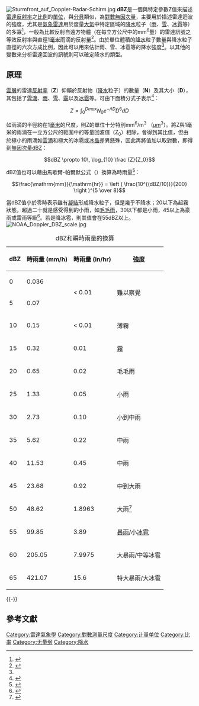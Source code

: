 {{lowercase}}
{{noteTA
|G1=Weather
|G2=物理學
|G3=Unit
}}
{{otheruses|subject=[[氣象學|氣象學]]中描述雷達迴波的[[计量单位|计量单位]]|other=與「'''dBZ'''」名稱相近或相同的條目}}
[[File:Sturmfront_auf_Doppler-Radar-Schirm.jpg|thumb]]
'''dBZ'''是一個與特定參數Z值來描述[[雷達|雷達]][[反射率|反射率]]之[[比例|比例]]的[[计量单位|單位]]，與[[分貝|分貝]]類似，為[[對數|對數]][[無因次量|無因次量]]，主要用於描述雷達迴波的強度，尤其是[[氣象雷達|氣象雷達]]用於度量[[大氣|大氣]]中特定區域的[[降水|降水]]粒子（[[雨|雨]]、[[雪|雪]]、[[冰雹|冰雹]]等）的多寡<ref>{{cite web | url = https://www.cwb.gov.tw/V8/C/W/OBS_Radar.html | title = 雷達迴波圖 | publisher = [[中央氣象局|中央氣象局]] | accessdate = 2016-08-03 | archiveurl = https://web.archive.org/web/20160719012604/http://cwb.gov.tw/V7/observe/radar/ | archivedate = 2016-07-19 | dead-url = no }}</ref>，一般為比較反射自遠方物體（在每立方公尺中的mm<sup>6</sup>量）的雷達訊號之等效反射率與直徑1[[毫米|毫米]]雨滴的反射量<ref>{{cite web |url=http://www.srh.noaa.gov/jetstream/append/glossary_d.htm |archiveurl=https://archive.is/20120805162320/http://www.srh.noaa.gov/jetstream/append/glossary_d.htm |work=NWS JetStream |archivedate=2012-08-05 |title=Weather Glossary: D's |accessdate=2014-02-21 |deadurl=yes }}</ref>。由於單位體積的[[降水|降水]]粒子數量與降水粒子直徑的六次方成比例，因此可以用來估計雨、雪、冰雹等的降水強度<ref name=Yau/>。以其他的變數來分析雷達回波的訊號則可以確定降水的類型。

== 原理 ==
[[雲|雲層]]的雷達[[反射率|反射率]]（'''Z'''）仰賴於反射物（[[降水|降水]]粒子）的數量（'''N'''）及其大小（'''D'''），其包括了[[霧|雲滴]]、[[雨|雨]]、[[雪|雪]]、[[霰|霰]]以及[[冰雹|冰雹]]等。可由下面積分式子表示<ref name=Yau>{{Cite book
|title=Short Course in Cloud Physics, Third Edition
|author=M. K. Yau and R. R. Rogers
|publisher=Butterworth-Heinemann
|year=1989
|pages=190
|isbn=0750632151}}</ref>：
:<math>Z = \int_{0}^{Dmax}  N_0 e^{-\Lambda D} D^6dD </math>

如雨滴的半徑約在1[[毫米|毫米]]的尺度，則Z的單位十分特別mm<sup>6</sup>/m<sup>3</sup> （[[μm|μm]]<sup>3</sup>）。將Z與1毫米的雨滴在一立方公尺的範圍中的等量回波值（Z<sub>0</sub>）相除，會得到其比值，但由於極小的雨滴如[[霧|雲滴]]和極大的冰雹或[[冰晶|冰晶]]差異懸殊，因此再將值加以取對數，即得到[[無因次量|無因次量]]dBZ：
:<math>dBZ \propto  10\, \log_{10} \frac {Z}{Z_0}</math>

dBZ值也可以藉由馬歇爾-帕爾默公式（{{lang-en|Marshall-Palmer formula}}）換算為時雨量<ref>{{cite web |url=http://www.desktopdoppler.com/help/nws-nexrad.htm#rainfall%20rates |title=NWS NEXRAD |accessdate=November 7, 2010 |archive-url=https://web.archive.org/web/20160314102041/http://www.desktopdoppler.com/help/nws-nexrad.htm#rainfall%20rates |archive-date=2016-03-14 |dead-url=yes }}</ref>：
:<math>\frac{\mathrm{mm}}{\mathrm{hr}} = \left ( \frac{10^{(dBZ/10)}}{200} \right )^{5 \over 8}</math>

當dBZ值小於零時表示雖有[[凝結|凝結]]形成降水粒子，但是幾乎不降水；20以下為起霧狀態，超過二十就是感受得到的小雨，如[[毛毛雨|毛毛雨]]，30以下都是小雨，45以上為豪雨或雷雨等級<ref>{{cite web |url=http://www.rocatsea.org.tw/magazine/68/68_3.pdf |title=桃園機場都卜勒氣象雷達性能與應用 |publisher=飛航安全電子協會 |access-date=2016-08-03 |archive-url=https://web.archive.org/web/20160816125229/http://www.rocatsea.org.tw/magazine/68/68_3.pdf |archive-date=2016-08-16 |dead-url=yes }}</ref>。若是降冰雹，則其值會在55dBZ以上。
[[File:NOAA_Doppler_DBZ_scale.jpg|thumb]]
{| class="wikitable"
|+dBZ和瞬時雨量的換算
! dBZ
! 時雨量 (mm/h)
! 時雨量 (in/hr)
! 強度
|-
| 0
| 0.036
| rowspan=2 | < 0.01
| rowspan=2 | 難以察覺
|-
| 5
| 0.07
|-
| 10
| 0.15
| < 0.01
| 薄霧
|-
| 15
| 0.32
| 0.01
| [[霧|霧]]
|-
| 20
| 0.65
| 0.02
| 毛毛雨
|-
| 25
| 1.33
| 0.05
| 小雨
|-
| 30
| 2.73
| 0.10
| 小到中雨
|-
| 35
| 5.62
| 0.22
| 中雨
|-
| 40
| 11.53
| 0.45
| 中雨
|-
| 45
| 23.68
| 0.92
| 中到大雨
|-
| 50
| 48.62
| 1.8963
| 大雨<ref>{{Cite web | url=https://www.cwb.gov.tw/V7/observe/rainfall/define.htm? | title=「大雨」及「豪雨」定義 | publisher=[[交通部中央氣象局|交通部中央氣象局]] | date=2015-09-01 | access-date=2019-05-09 | archive-url=https://web.archive.org/web/20190626022458/https://www.cwb.gov.tw/V7/observe/rainfall/define.htm | archive-date=2019-06-26 | dead-url=yes }}</ref>
|-
| 55
| 99.85
| 3.89
| [[暴雨|暴雨]]/小[[冰雹|冰雹]]
|-
| 60
| 205.05
| 7.9975
| 大暴雨/中等冰雹
|-
| 65
| 421.07
| 15.6
| 特大暴雨/大冰雹
|}
{{-}}

== 參考文獻 ==
{{refbegin|2}}
{{reflist}}
{{refend}}

{{Authority control}}
[[Category:雷達氣象學|Category:雷達氣象學]]
[[Category:對數測量尺度|Category:對數測量尺度]]
[[Category:计量单位|Category:计量单位]]
[[Category:比率|Category:比率]]
[[Category:无量纲|Category:无量纲]]
[[Category:降水|Category:降水]]